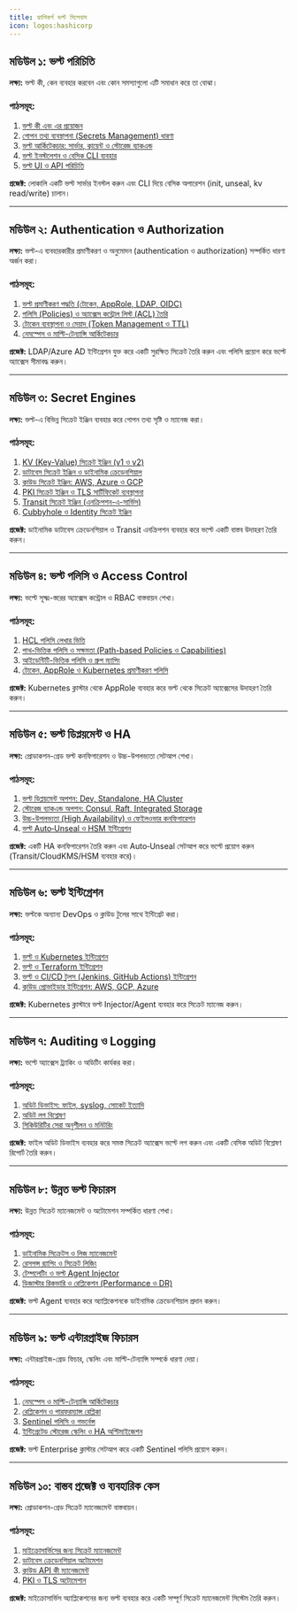 ```yaml
---
title: হ্যাশিকর্প ভল্ট সিলেবাস
icon: logos:hashicorp
---
```


## মডিউল ১: ভল্ট পরিচিতি

**লক্ষ্য:** ভল্ট কী, কেন ব্যবহার করবেন এবং কোন সমস্যাগুলো এটি সমাধান করে তা বোঝা।

### পাঠসমূহ:
1. [ভল্ট কী এবং এর প্রয়োজন](/vault/what-is-vault)
2. [গোপন তথ্য ব্যবস্থাপনা (Secrets Management) ধারণা](/vault/secrets-management)
3. [ভল্ট আর্কিটেকচার: সার্ভার, ক্লায়েন্ট ও স্টোরেজ ব্যাকএন্ড](/vault/vault-architecture)
4. [ভল্ট ইনস্টলেশন ও বেসিক CLI ব্যবহার](/vault/install-cli)
5. [ভল্ট UI ও API পরিচিতি](/vault/ui-api)

**প্রজেক্ট:** লোকালি একটি ভল্ট সার্ভার ইনস্টল করুন এবং CLI দিয়ে বেসিক অপারেশন (init, unseal, kv read/write) চালান।

---

## মডিউল ২: Authentication ও Authorization

**লক্ষ্য:** ভল্ট-এ ব্যবহারকারীর প্রমাণীকরণ ও অনুমোদন (authentication ও authorization) সম্পর্কিত ধারণা অর্জন করা।

### পাঠসমূহ:
1. [ভল্ট প্রমাণীকরণ পদ্ধতি (টোকেন, AppRole, LDAP, OIDC)](/vault/auth-methods)
2. [পলিসি (Policies) ও অ্যাক্সেস কন্ট্রোল লিস্ট (ACL) তৈরি](/vault/policies)
3. [টোকেন ব্যবস্থাপনা ও মেয়াদ (Token Management ও TTL)](/vault/tokens)
4. [নেমস্পেস ও মাল্টি-টেন্যান্সি আর্কিটেকচার](/vault/namespaces)

**প্রজেক্ট:** LDAP/Azure AD ইন্টিগ্রেশন যুক্ত করে একটি সুরক্ষিত সিক্রেট তৈরি করুন এবং পলিসি প্রয়োগ করে ভল্টে অ্যাক্সেস সীমাবদ্ধ করুন।

---

## মডিউল ৩: Secret Engines

**লক্ষ্য:** ভল্ট-এ বিভিন্ন সিক্রেট ইঞ্জিন ব্যবহার করে গোপন তথ্য সৃষ্টি ও ম্যানেজ করা।

### পাঠসমূহ:
1. [KV (Key-Value) সিক্রেট ইঞ্জিন (v1 ও v2)](/vault/kv-engine)
2. [ডাটাবেস সিক্রেট ইঞ্জিন ও ডাইনামিক ক্রেডেনশিয়াল](/vault/db-secrets)
3. [ক্লাউড সিক্রেট ইঞ্জিন: AWS, Azure ও GCP](/vault/cloud-secrets)
4. [PKI সিক্রেট ইঞ্জিন ও TLS সার্টিফিকেট ব্যবস্থাপনা](/vault/pki-engine)
5. [Transit সিক্রেট ইঞ্জিন (এনক্রিপশন-এ-সার্ভিস)](/vault/transit-engine)
6. [Cubbyhole ও Identity সিক্রেট ইঞ্জিন](/vault/cubbyhole-identity)

**প্রজেক্ট:** ডাইনামিক ডাটাবেস ক্রেডেনশিয়াল ও Transit এনক্রিপশন ব্যবহার করে ভল্টে একটি বাস্তব উদাহরণ তৈরি করুন।

---

## মডিউল ৪: ভল্ট পলিসি ও Access Control

**লক্ষ্য:** ভল্টে সূক্ষ্ম-স্তরের অ্যাক্সেস কন্ট্রোল ও RBAC বাস্তবায়ন শেখা।

### পাঠসমূহ:
1. [HCL পলিসি লেখার ভিত্তি](/vault/policy-basics)
2. [পাথ-ভিত্তিক পলিসি ও সক্ষমতা (Path-based Policies ও Capabilities)](/vault/path-policies)
3. [আইডেন্টিটি-ভিত্তিক পলিসি ও গ্রুপ ম্যাপিং](/vault/identity-policies)
4. [টোকেন, AppRole ও Kubernetes প্রমাণীকরণ পলিসি](/vault/auth-policies)

**প্রজেক্ট:** Kubernetes ক্লাস্টার থেকে AppRole ব্যবহার করে ভল্ট থেকে সিক্রেট অ্যাক্সেসের উদাহরণ তৈরি করুন।

---

## মডিউল ৫: ভল্ট ডিপ্লয়মেন্ট ও HA

**লক্ষ্য:** প্রোডাকশন-গ্রেড ভল্ট কনফিগারেশন ও উচ্চ-উপলভ্যতা সেটআপ শেখা।

### পাঠসমূহ:
1. [ভল্ট ডিপ্লয়মেন্ট অপশন: Dev, Standalone, HA Cluster](/vault/deployment-options)
2. [স্টোরেজ ব্যাকএন্ড অপশন: Consul, Raft, Integrated Storage](/vault/storage-backends)
3. [উচ্চ-উপলভ্যতা (High Availability) ও ফেইলওভার কনফিগারেশন](/vault/ha-config)
4. [ভল্ট Auto‑Unseal ও HSM ইন্টিগ্রেশন](/vault/auto-unseal-hsm)

**প্রজেক্ট:** একটি HA কনফিগারেশন তৈরি করুন এবং Auto‑Unseal সেটআপ করে ভল্টে প্রয়োগ করুন (Transit/CloudKMS/HSM ব্যবহার করে)।

---

## মডিউল ৬: ভল্ট ইন্টিগ্রেশন

**লক্ষ্য:** ভল্টকে অন্যান্য DevOps ও ক্লাউড টুলের সাথে ইন্টিগ্রেট করা।

### পাঠসমূহ:
1. [ভল্ট ও Kubernetes ইন্টিগ্রেশন](/vault/kubernetes)
2. [ভল্ট ও Terraform ইন্টিগ্রেশন](/vault/terraform)
3. [ভল্ট ও CI/CD টুলস (Jenkins, GitHub Actions) ইন্টিগ্রেশন](/vault/ci-cd)
4. [ক্লাউড প্রোভাইডার ইন্টিগ্রেশন: AWS, GCP, Azure](/vault/cloud-integration)

**প্রজেক্ট:** Kubernetes ক্লাস্টারে ভল্ট Injector/Agent ব্যবহার করে সিক্রেট ম্যানেজ করুন।

---

## মডিউল ৭: Auditing ও Logging

**লক্ষ্য:** ভল্টে অ্যাক্সেস ট্র্যাকিং ও অডিটিং কার্যকর করা।

### পাঠসমূহ:
1. [অডিট ডিভাইস: ফাইল, syslog, সোকেট ইত্যাদি](/vault/audit-devices)
2. [অডিট লগ বিশ্লেষণ](/vault/audit-logs)
3. [সিকিউরিটির সেরা অনুশীলন ও মনিটরিং](/vault/security-best-practices)

**প্রজেক্ট:** ফাইল অডিট ডিভাইস ব্যবহার করে সমস্ত সিক্রেট অ্যাক্সেস ভল্টে লগ করুন এবং একটি বেসিক অডিট বিশ্লেষণ রিপোর্ট তৈরি করুন।

---

## মডিউল ৮: উন্নত ভল্ট ফিচারস

**লক্ষ্য:** উন্নত সিক্রেট ম্যানেজমেন্ট ও অটোমেশন সম্পর্কিত ধারণা শেখা।

### পাঠসমূহ:
1. [ডাইনামিক সিক্রেটস ও লিজ ম্যানেজমেন্ট](/vault/dynamic-secrets)
2. [রেসপন্স র‍্যাপিং ও সিক্রেট লিজিং](/vault/response-wrapping)
3. [টেম্পলেটিং ও ভল্ট Agent Injector](/vault/agent-injector)
4. [ডিজাস্টার রিকভারি ও রেপ্লিকেশন (Performance ও DR)](/vault/replication-dr)

**প্রজেক্ট:** ভল্ট Agent ব্যবহার করে অ্যাপ্লিকেশনকে ডাইনামিক ক্রেডেনশিয়াল প্রদান করুন।

---

## মডিউল ৯: ভল্ট এন্টারপ্রাইজ ফিচারস

**লক্ষ্য:** এন্টারপ্রাইজ-গ্রেড ফিচার, স্কেলিং এবং মাল্টি-টেন্যান্সি সম্পর্কে ধারণা দেয়া।

### পাঠসমূহ:
1. [নেমস্পেস ও মাল্টি-টেন্যান্সি আর্কিটেকচার](/vault/enterprise-namespaces)
2. [রেপ্লিকেশন ও পারফরম্যান্স রেপ্লিকা](/vault/enterprise-replication)
3. [Sentinel পলিসি ও গভর্নেন্স](/vault/sentinel-governance)
4. [ইন্টিগ্রেটেড স্টোরেজ স্কেলিং ও HA অপ্টিমাইজেশন](/vault/enterprise-scaling)

**প্রজেক্ট:** ভল্ট Enterprise ক্লাস্টার সেটআপ করে একটি Sentinel পলিসি প্রয়োগ করুন।

---

## মডিউল ১০: বাস্তব প্রজেক্ট ও ব্যবহারিক কেস

**লক্ষ্য:** প্রোডাকশন-গ্রেড সিক্রেট ম্যানেজমেন্ট বাস্তবায়ন।

### পাঠসমূহ:
1. [মাইক্রোসার্ভিসের জন্য সিক্রেট ম্যানেজমেন্ট](/vault/microservices)
2. [ডাটাবেস ক্রেডেনশিয়াল অটোমেশন](/vault/db-automation)
3. [ক্লাউড API কী ম্যানেজমেন্ট](/vault/cloud-api-management)
4. [PKI ও TLS অটোমেশান](/vault/pki-tls-automation)

**প্রজেক্ট:** মাইক্রোসার্ভিস অ্যাপ্লিকেশনের জন্য ভল্ট ব্যবহার করে একটি সম্পূর্ণ সিক্রেট ম্যানেজমেন্ট সিস্টেম তৈরি করুন।